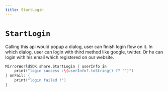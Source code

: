 ```yaml
---
title: StartLogin
---
```


# `StartLogin`
Calling this api would popup a dialog, user can finish login flow on it. In which dialog, user can login with third method like google, twitter. Or he can login with his email which registered on our website.

```swift
MirrorWorldSDK.share.StartLogin { userInfo in
    print("login success :\(userInfo?.toString() ?? "")")
} onFail: {
    print("login failed !")
}
```
